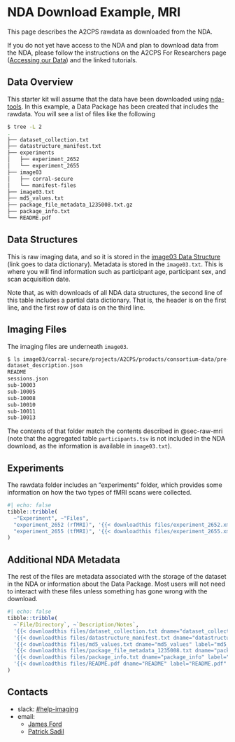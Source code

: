 # NDA Download Example, MRI

This page describes the A2CPS rawdata as downloaded from the NDA. 

If you do not yet have access to the NDA and plan to download data from the NDA, please follow the instructions on the A2CPS For Researchers page ([Accessing our Data](https://a2cps.org/researchers/accessing-our-data/)) and the linked tutorials.

## Data Overview

This starter kit will assume that the data have been downloaded using [nda-tools](https://github.com/NDAR/nda-tools). In this example, a Data Package has been created that includes the rawdata. You will see a list of files like the following

```bash
$ tree -L 2
.
├── dataset_collection.txt
├── datastructure_manifest.txt
├── experiments
│   ├── experiment_2652
│   └── experiment_2655
├── image03
│   ├── corral-secure
│   └── manifest-files
├── image03.txt
├── md5_values.txt
├── package_file_metadata_1235008.txt.gz
├── package_info.txt
└── README.pdf
```

## Data Structures

This is raw imaging data, and so it is stored in the [image03 Data Structure](https://nda.nih.gov/data-structure/image03) (link goes to data dictionary). Metadata is stored in the `image03.txt`. This is where you will find information such as participant age, participant sex, and scan acquisition date. 

Note that, as with downloads of all NDA data structures, the second line of this table includes a partial data dictionary. That is, the header is on the first line, and the first row of data is on the third line.

## Imaging Files

The imaging files are underneath `image03`. 

```bash
$ ls image03/corral-secure/projects/A2CPS/products/consortium-data/pre-surgery/mris/bids/ | head
dataset_description.json
README
sessions.json
sub-10003
sub-10005
sub-10008
sub-10010
sub-10011
sub-10013
```

The contents of that folder match the contents described in @sec-raw-mri (note that the aggregated table `participants.tsv` is not included in the NDA download, as the information is available in `image03.txt`).

## Experiments

The rawdata folder includes an “experiments“ folder, which provides some information on how the two types of fMRI scans were collected.

```r
#| echo: false
tibble::tribble(
  ~"Experiment", ~"Files",
  "experiment_2652 (rfMRI)", '{{< downloadthis files/experiment_2652.xml dname="experiment_2652" label="experiment_2652.xml" >}} {{< downloadthis files/A2CPS_rest.txt dname="A2CPS_rest" label="A2CPS_rest.txt" >}}',
  "experiment_2655 (tfMRI)", '{{< downloadthis files/experiment_2655.xml dname="experiment_2655" label="experiment_2655.xml" >}} {{< downloadthis files/A2CPS_cuff.txt dname="A2CPS_cuff" label="A2CPS_cuff.txt" >}}'
)
```


## Additional NDA Metadata

The rest of the files are metadata associated with the storage of the dataset in the NDA or information about the Data Package. Most users will not need to interact with these files unless something has gone wrong with the download.

```r
#| echo: false
tibble::tribble(
  ~`File/Directory`, ~`Description/Notes`,
  '{{< downloadthis files/dataset_collection.txt dname="dataset_collection" label="dataset_collection.txt" >}}', 'Table with identifiers relating to how the data were uploaded',
  '{{< downloadthis files/datastructure_manifest.txt dname="datastructure_manifest" label="datastructure_manifest.txt" >}}', 'Table with partial information about how the files are stored on the NDA AWS S3 bucket. This example file contains the first 10 rows.', 
  '{{< downloadthis files/md5_values.txt dname="md5_values" label="md5_values.txt" >}}', 'Table with MD5 File Checksums for each of the files in the image03 folder. This example file contains the first 10 rows.', 
  '{{< downloadthis files/package_file_metadata_1235008.txt dname="package_file_metadata_1235008" label="package_file_metadata_1235008.txt" >}}', 'Additional metadata related to the location of imaging files within the NDA and their S3 bucket',
  '{{< downloadthis files/package_info.txt dname="package_info" label="package_info.txt" >}}', 'High-level information about the Data Package and Filter Cart at the time of Data Package creation. Note that the counts listed in this file may not relate to the files that were downloaded (e.g., this file refers to 1053 participants in the filter, but 585 participants were downloaded).',
  '{{< downloadthis files/README.pdf dname="README" label="README.pdf" >}}', 'Information that pertains to some NDA Data Packages.'
)
```

## Contacts

- slack: [#help-imaging](https://a2cps-pain.slack.com/archives/C07SBJJLFMG)
- email:
  - [James Ford](https://a2cps.atlassian.net/wiki/people/712020:b74bac07-188d-4937-94b0-e97a7d5ea96e?ref=confluence)
  - [Patrick Sadil](https://a2cps.atlassian.net/wiki/people/712020:9b1f0b7e-3a1b-4955-856b-f0b1a07e458e?ref=confluence)

